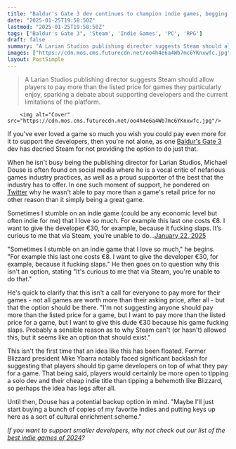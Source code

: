 ```yaml
---
title: "Baldur's Gate 3 dev continues to champion indie games, begging Steam to let him overpay the creators of his favorite games"
date: "2025-01-25T19:58:50Z"
lastmod: "2025-01-25T19:58:50Z"
tags: ["Baldur's Gate 3", 'Steam', 'Indie Games', 'PC', 'RPG']
draft: false
summary: "A Larian Studios publishing director suggests Steam should allow players to pay more than the listed price for games they particularly enjoy, sparking a debate about supporting developers and the current limitations of the platform."
images: ["https://cdn.mos.cms.futurecdn.net/oo4h4e6a4Wb7mc6YKnxwfc.jpg"]
layout: PostSimple
---
```

> A Larian Studios publishing director suggests Steam should allow players to pay more than the listed price for games they particularly enjoy, sparking a debate about supporting developers and the current limitations of the platform.


        <img alt="Cover" src="https://cdn.mos.cms.futurecdn.net/oo4h4e6a4Wb7mc6YKnxwfc.jpg"/>
        
If you've ever loved a game so much you wish you could pay even more for it to support the developers, then you're not alone, as one [Baldur's Gate 3](https://www.gamesradar.com/baldurs-gate-3-guide/) dev has decried Steam for not providing the option to do just that.

When he isn't busy being the publishing director for Larian Studios, Michael Douse is often found on social media where he is a vocal critic of nefarious games industry practices, as well as a proud supporter of the best that the industry has to offer. In one such moment of support, he pondered on [Twitter](https://x.com/Cromwelp/status/1882101253309698338) why he wasn't able to pay more than a game's retail price for no other reason than it simply being a great game.

Sometimes I stumble on an indie game (could be any economic level but often indie for me) that I love so much. For example this last one costs €8. I want to give the developer €30, for example, because it fucking slaps. It’s curious to me that via Steam, you’re unable to do…[January 22, 2025](https://twitter.com/Cromwelp/status/1882101253309698338)

"Sometimes I stumble on an indie game that I love so much," he begins. "For example this last one costs €8. I want to give the developer €30, for example, because it fucking slaps." He then goes on to question why this isn't an option, stating "It's curious to me that via Steam, you're unable to do that."

He's quick to clarify that this isn't a call for everyone to pay more for their games - not all games are worth more than their asking price, after all - but that the option should be there. "I'm not suggesting anyone should pay more than the listed price for a game, but I want to pay more than the listed price for a game, but I want to give this dude €30 because his game fucking slaps. Probably a sensible reason as to why Steam can't (or hasn't) allowed this, but it seems like an option that should exist."

This isn't the first time that an idea like this has been floated. Former Blizzard president Mike Ybarra notably faced significant backlash for suggesting that players should tip game developers on top of what they pay for a game. That being said, players would certainly be more open to tipping a solo dev and their cheap indie title than tipping a behemoth like Blizzard, so perhaps the idea has legs after all. 

Until then, Douse has a potential backup option in mind. "Maybe I'll just start buying a bunch of copies of my favorite indies and putting keys up here as a sort of cultural enrichment scheme."

*If you want to support smaller developers, why not check out our list of the *[<em>best indie games of 2024</em>](https://www.gamesradar.com/year-in-review-must-play-indies-of-2024/)*?*
        